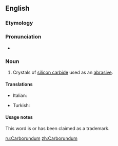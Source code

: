 ==English==

===Etymology===
{{blend|carbon|corundum}}

===Pronunciation===
* {{IPA|/kɑɹbəˈɹʌndəm/|lang=en}}

===Noun===
{{wikipedia}}
{{en-proper noun|-}}

# Crystals of [[silicon carbide]] used as an [[abrasive]].

====Translations====
{{trans-top|crystals of silicon carbide used as an abrasive}}
* Italian: {{t-|it|carborundo}}
{{trans-mid}}
* Turkish: {{t-|tr|Karburundum®}}
{{trans-bottom}}

====Usage notes====
This word is or has been claimed as a trademark.

[[ru:Carborundum]]
[[zh:Carborundum]]